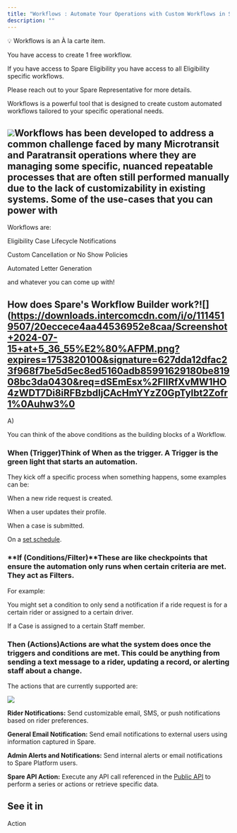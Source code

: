 ```yaml
---
title: "Workflows : Automate Your Operations with Custom Workflows in Spare"
description: ""
---
```


💡 Workflows is an À la carte item. 

You have access to create 1 free workflow.

If you have access to Spare Eligibility you have access to all Eligibility specific workflows. 

Please reach out to your Spare Representative for more details.

Workflows is a powerful tool that is designed to create custom automated workflows tailored to your specific operational needs. 

## ![](https://downloads.intercomcdn.com/i/o/1114510104/a07f181d8d51718612708b7d/Screenshot+2024-07-15+at+5_22_51%E2%80%AFPM.png?expires=1753820100&signature=d4fca3cfc34bab48fa2b47315b8938f1eb09995df09c7c85c7fedc34cac31ae2&req=dSEmEsx%2FnYBfXfMW1HO4zXnRt%2BROI1CDdvkEoo1pppVUADdX5hvBAwFq7DKC%0AeG4W%0A)Workflows has been developed to address a common challenge faced by many Microtransit and Paratransit operations where they are managing some specific, nuanced repeatable processes that are often still performed manually due to the lack of customizability in existing systems. Some of the use-cases that you can power with 

Workflows are:

Eligibility Case Lifecycle Notifications

Custom Cancellation or No Show Policies

Automated Letter Generation

and whatever you can come up with!

## How does Spare's Workflow Builder work?![](https://downloads.intercomcdn.com/i/o/1114519507/20eccece4aa44536952e8caa/Screenshot+2024-07-15+at+5_36_55%E2%80%AFPM.png?expires=1753820100&signature=627dda12dfac23f968f7be5d5ec8ed5160adb85991629180be81908bc3da0430&req=dSEmEsx%2FlIRfXvMW1HO4zWDT7Di8iRFBzbdljCAcHmYYzZ0GpTyIbt2Zofr1%0Auhw3%0

A)

You can think of the above conditions as the building blocks of a Workflow. 

### **When** (Trigger)Think of When as the trigger. A Trigger is the green light that starts an automation. 

They kick off a specific process when something happens, some examples can be: 

When a new ride request is created.

When a user updates their profile.

When a case is submitted.

On a [set schedule](https://help.sparelabs.com/en/articles/10414521-scheduled-workflows).

### **If (Conditions/Filter)**These are like checkpoints that ensure the automation only runs when certain criteria are met. They act as Filters. 

For example: 

You might set a condition to only send a notification if a ride request is for a certain rider or assigned to a certain driver.

If a Case is assigned to a certain Staff member.

### Then (Actions)Actions are what the system does once the triggers and conditions are met. This could be anything from sending a text message to a rider, updating a record, or alerting staff about a change. 

The actions that are currently supported are:

![](https://downloads.intercomcdn.com/i/o/1114532314/4fe8b04b3f7f70cb6b3ca0f1/Screenshot+2024-07-15+at+5_56_16%E2%80%AFPM+1.png?expires=1753820100&signature=8a4e4301614192f59f4eafb543ea360bcfd18e9434a31db13f178421c3da270b&req=dSEmEsx9n4JeXfMW1HO4zaX6l6CscV0pX7bJpevoYrvTeugL5NfXK8PhO3Ww%0A1xCN%0A)

**Rider Notifications:** Send customizable email, SMS, or push notifications based on rider preferences.

**General Email Notification:** Send email notifications to external users using information captured in Spare.

**Admin Alerts and Notifications:** Send internal alerts or email notifications to Spare Platform users.

**Spare API Action:** Execute any API call referenced in the [Public API](https://sparelabs.stoplight.io/docs/public/engage-api/operations/get-a-engage-case) to perform a series or actions or retrieve specific data.

## See it in 

Action
